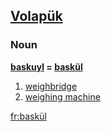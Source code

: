 ==[[Volapük]]==

===Noun===
'''[[baskuyl]] = [[baskül]]'''

# [[weighbridge]]
# [[weighing machine]]
[[fr:baskül]]
